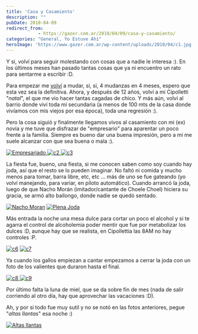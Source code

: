 ```yaml
---
title: 'Casa y Casamiento'
description: ""
pubDate: 2010-04-09
redirect_from: 
            - https://gazer.com.ar/2010/04/09/casa-y-casamiento/
categories: "General, Yo Estuve Ahí"
heroImage: 'https://www.gazer.com.ar/wp-content/uploads/2010/04/c1.jpg'
---
```

Y si, volví para seguir molestando con cosas que a nadie le interesa :). En los últimos meses han pasado tantas cosas que ya ni encuentro un rato para sentarme a escribir :D.

Para empezar me [volví](https://www.gazer.com.ar/2010/01/13/ano-nuevo-vida-nueva/) a mudar, si, si, 4 mudanzas en 4 meses, espero que esta vez sea la definitiva. Ahora, y después de 12 años, volví a mi Cipolletti "_natal_", el que me vio hacer tantas cagadas de chico. Y más aún, volví al barrio donde viví toda mi secundaria (a menos de 100 mts de la casa donde vivíamos con mis viejos por esa época), toda una regresión :).

Pero la cosa siguió y finalmente llegamos vivos al casamiento con mi (ex) novia y me tuve que disfrazar de "empresario" para aparentar un poco frente a la familia. Siempre es bueno dar una buena impresión, pero a mi me suele alcanzar con que sea buena o mala :).

[![](https://www.gazer.com.ar/wp-content/uploads/2010/04/c1.jpg "Empresariado") ](https://www.gazer.com.ar/wp-content/uploads/2010/04/c1.jpg)[![](https://www.gazer.com.ar/wp-content/uploads/2010/04/c2.jpg "c2") ](https://www.gazer.com.ar/wp-content/uploads/2010/04/c2.jpg)[![](https://www.gazer.com.ar/wp-content/uploads/2010/04/c3.jpg "c3")](https://www.gazer.com.ar/wp-content/uploads/2010/04/c3.jpg)

La fiesta fue, bueno, una fiesta, si me conocen saben como soy cuando hay joda, así que el resto se lo pueden imaginar. No faltó ni comida y mucho menos para tomar, barra libre, etc, etc ... más de uno se fue gateando (yo volví manejando, para variar, en piloto automático). Cuando arrancó la joda, luego de que Nacho Morán (imitador/cantante de Choele Choel) hiciera su gracia, se armó alto bailongo, donde nadie se quedó sentado.

[![](/img/uploads/2010/04/c4.jpg "Nacho Moran")](/img/uploads/2010/04/c4.jpg) [![](/img/uploads/2010/04/c5.jpg "Plena Joda")](/img/uploads/2010/04/c5.jpg)

Más entrada la noche una mesa dulce para cortar un poco el alcohol y si te agarra el control de alcoholemia poder mentir que fue por metabolizar los dulces :D, aunque hay que se realista, en Cipollettia las 8AM no hay controles :P.

[![](https://www.gazer.com.ar/wp-content/uploads/2010/04/c6.jpg "c6")](https://www.gazer.com.ar/wp-content/uploads/2010/04/c6.jpg) [![](https://www.gazer.com.ar/wp-content/uploads/2010/04/c7.jpg "c7")](https://www.gazer.com.ar/wp-content/uploads/2010/04/c7.jpg)

Ya cuando los gallos empiezan a cantar empezamos a cerrar la joda con un foto de los valientes que duraron hasta el final.

[![](/img/uploads/2010/04/c8.jpg "c8") ](/img/uploads/2010/04/c8.jpg)[![](/img/uploads/2010/04/c9.jpg "c9")](/img/uploads/2010/04/c9.jpg)

Por último falta la luna de miel, que se da sobre fin de mes (nada de salir corriendo al otro día, hay que aprovechar las vacaciones :D).

Ah, y por si todo fue muy sutil y no se notó en las fotos anteriores, pegue "_altas llantas_" esa noche :)

[![](/img/uploads/2010/04/c10.jpg "Altas llantas")](/img/uploads/2010/04/c10.jpg)
